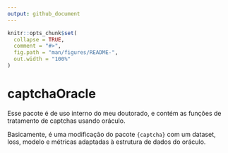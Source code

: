```yaml
---
output: github_document
---
```


<!-- README.md is generated from README.Rmd. Please edit that file -->

```r
knitr::opts_chunk$set(
  collapse = TRUE,
  comment = "#>",
  fig.path = "man/figures/README-",
  out.width = "100%"
)
```

# captchaOracle

<!-- badges: start -->
<!-- badges: end -->

Esse pacote é de uso interno do meu doutorado, e contém as funções de tratamento de captchas usando oráculo.

Basicamente, é uma modificação do pacote `{captcha}` com um dataset, loss, modelo e métricas adaptadas à estrutura de dados do oráculo.
